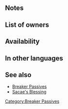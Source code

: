 {{Passive
|type=B
|exclusive=0
|1name=Axebreaker 1
|1tagid=SID_斧殺し1
|1promotionRarity=4
|1promotionTier=1
|1effect=If unit's HP ≥ 90% in combat against an axe foe, unit makes a guaranteed follow-up attack and foe cannot make a follow-up attack.
|1required=-
|1cost=50
|2name=Axebreaker 2
|2tagid=SID_斧殺し2
|2promotionRarity=5
|2promotionTier=1
|2effect=If unit's HP ≥ 70% in combat against an axe foe, unit makes a guaranteed follow-up attack and foe cannot make a follow-up attack.
|2cost=100
|3name=Axebreaker 3
|3tagid=SID_斧殺し3
|3effect=If unit's HP ≥ 50% in combat against an axe foe, unit makes a guaranteed follow-up attack and foe cannot make a follow-up attack.
|3cost=200
|canUseWeapon={{WeaponList|exclude=Blue}}
|canUseMove={{MoveList|all}}
|properties=random_all
}}
==Notes==
{{Guaranteed follow-up interaction}}
{{Prevent follow-up}}
==List of owners==
{{Skill Hero List}}
==Availability==
{{PassiveFocusList}}
{{PassiveDistributionList}}
{{PassiveCombatManualList}}
==In other languages==
{{OtherLanguages
|japanese=斧殺し
|german=Axtbrecher
|spanishEU=Mellahachas
|spanishLA=Rompehachas
|french=Anti-hache
|italian=Spezzascia
|chineseTW=破斧者
|portuguese=Antimachado
}}
==See also==
* [[Breaker Passives]]
* [[Sacae's Blessing]]
{{Passives Navbox|B}}
[[Category:Breaker Passives]]